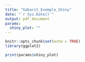 ```yaml
---
title: "Gabarit_Exemple_Shiny"
date: "`r Sys.Date()`"
output: pdf_document
params:
  shiny_plot: ""
---
```


```r
knitr::opts_chunk$set(echo = TRUE)
library(ggplot2)
```

```r
print(params$shiny_plot)
```

